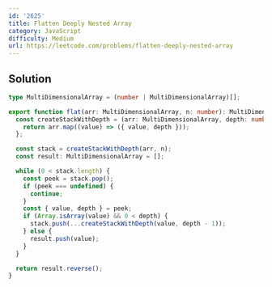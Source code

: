```yaml
---
id: '2625'
title: Flatten Deeply Nested Array
category: JavaScript
difficulty: Medium
url: https://leetcode.com/problems/flatten-deeply-nested-array
---
```


## Solution

```typescript filename="solution.ts" copy
type MultiDimensionalArray = (number | MultiDimensionalArray)[];

export function flat(arr: MultiDimensionalArray, n: number): MultiDimensionalArray {
  const createStackWithDepth = (arr: MultiDimensionalArray, depth: number) => {
    return arr.map((value) => ({ value, depth }));
  };

  const stack = createStackWithDepth(arr, n);
  const result: MultiDimensionalArray = [];

  while (0 < stack.length) {
    const peek = stack.pop();
    if (peek === undefined) {
      continue;
    }
    const { value, depth } = peek;
    if (Array.isArray(value) && 0 < depth) {
      stack.push(...createStackWithDepth(value, depth - 1));
    } else {
      result.push(value);
    }
  }

  return result.reverse();
}
```
